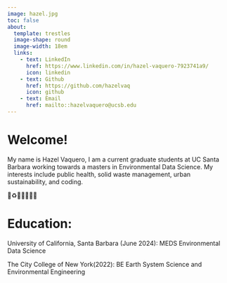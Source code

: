 ```yaml
---
image: hazel.jpg 
toc: false
about:
  template: trestles
  image-shape: round
  image-width: 18em
  links: 
    - text: LinkedIn
      href: https://www.linkedin.com/in/hazel-vaquero-7923741a9/
      icon: linkedin
    - text: Github
      href: https://github.com/hazelvaq
      icon: github
    - text: Email
      href: mailto::hazelvaquero@ucsb.edu
---
```

# Welcome!
My name is Hazel Vaquero, I am a current graduate students at UC Santa Barbara working towards a masters in Environmental Data Science. My interests include public health, solid waste management, urban sustainability, and coding.  

🏥♻️🌆🌳👩🏽‍💻


# Education:
University of California, Santa Barbara (June 2024): MEDS Environmental Data Science 

The City College of New York(2022): BE Earth System Science and Environmental Engineering 
